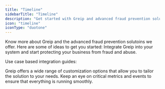 ```yaml
---
title: "Timeline"
sidebarTitle: "Timeline"
description: "Get started with Greip and advanced fraud prevention solutions"
icon: "timeline"
iconType: "duotone"
---
```


<Update label="1. Getting started" description="General information">
  Know more about Greip and the advanced fraud prevention solutoins we offer.
  Here are some of ideas to get you started:

  <CardGroup cols={2}>
    <Card title="Learn about Greip" icon="circle-info" iconType="duotone" href="/integration-guide/about-greip" horizontal />
    <Card title="Create an account" icon="user" iconType="duotone" href="https://dashboard.greip.io/register" horizontal />
    <Card title="Learn the Dashboard" icon="chart-line" iconType="duotone" href="/knowledge-base/getting-started/introduction" horizontal />
    <Card title="Speak with an expert" icon="headphones-simple" iconType="duotone" href="mailto:info@greip.io" horizontal />
  </CardGroup>
</Update>

<Update label="2. Integration" description="Let's make the connection">
  Integrate Greip into your system and start protecting your business from fraud and abuse.
  <Card
    title="Optional: Integration kickoff meeting"
    icon="headphones-simple"
    iconType="duotone"
    href="mailto:info@greip.io"
    horizontal
  />

Use case based integration guides:

  <CardGroup cols={2}>
    <Card title="Payment Fraud" icon="hands-holding-dollar" iconType="duotone" href="/integration-guide/use-cases/payment-fraud" horizontal />
    <Card title="Chargeback Fraud" icon="sack-xmark" iconType="duotone" href="/integration-guide/use-cases/chargeback-fraud" horizontal />
    <Card title="Account Takeover" icon="user-shield" iconType="duotone" href="/integration-guide/use-cases/account-takeover" horizontal />
    <Card title="Multi-Accounting" icon="face-viewfinder" iconType="duotone" href="/integration-guide/use-cases/multi-accounting" horizontal />
    <Card title="Fake Accounts" icon="masks-theater" iconType="duotone" href="/integration-guide/use-cases/fake-accounts" horizontal />
    <Card title="Content Moderation" icon="face-swear" iconType="duotone" href="/integration-guide/use-cases/content-moderation" horizontal />
    <Card title="Web Personalization" icon="language" iconType="duotone" href="/integration-guide/use-cases/web-personalization" horizontal />
    <Card title="SMS Fraud" icon="comment-slash" iconType="duotone" href="/integration-guide/use-cases/sms-fraud" horizontal />
  </CardGroup>
</Update>

<Update label="3. Customization" description="Set your own configurations">
  Greip offers a wide range of customization options that allow you to tailor the solution to your needs.

  <CardGroup cols={2}>
    <Card title="Blacklists" icon="block-brick-fire" iconType="duotone" href="/knowledge-base/blacklists/overview" horizontal />
    <Card title="Custom Rules" icon="shield-keyhole" iconType="duotone" href="/knowledge-base/custom-rules/overview" horizontal />
    <Card title="Protect your API Key" icon="shield" iconType="duotone" href="/knowledge-base/account-management/protecting-your-api-key" horizontal />
    <Card title="Explore Integrations" icon="plug" iconType="duotone" href="https://greip.io/integrations/all" horizontal />
    <Card title="Webhooks" icon="webhook" iconType="duotone" href="/knowledge-base/account-management/webhooks" horizontal />
  </CardGroup>
</Update>

<Update label="4. Monitoring" description="Keep everything under control">
  Keep an eye on critical metrics and events to ensure that everything is running smoothly.

  <CardGroup cols={2}>
    <Card title="Events & Alerts" icon="bell-on" iconType="duotone" href="/knowledge-base/events-and-alerts/overview" horizontal />
    <Card title="Usage Insights" icon="chart-mixed" iconType="duotone" href="/knowledge-base/monitoring-capabilities/subscription-usage-tracking" horizontal />
  </CardGroup>
</Update>
